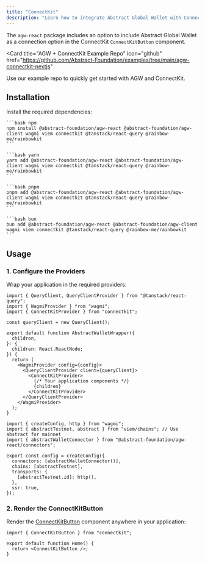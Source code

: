 ```yaml
---
title: "ConnectKit"
description: "Learn how to integrate Abstract Global Wallet with ConnectKit."
---
```


The `agw-react` package includes an option to include Abstract Global Wallet as a connection option in the ConnectKit `ConnectKitButton` component.

<Card
  title="AGW + ConnectKit Example Repo"
  icon="github"
  href="https://github.com/Abstract-Foundation/examples/tree/main/agw-connectkit-nextjs"
>
  Use our example repo to quickly get started with AGW and ConnectKit.
</Card>

## Installation

Install the required dependencies:

<CodeGroup>
  
    ```bash npm
    npm install @abstract-foundation/agw-react @abstract-foundation/agw-client wagmi viem connectkit @tanstack/react-query @rainbow-me/rainbowkit
    ```

    ```bash yarn
    yarn add @abstract-foundation/agw-react @abstract-foundation/agw-client wagmi viem connectkit @tanstack/react-query @rainbow-me/rainbowkit
    ```

    ```bash pnpm
    pnpm add @abstract-foundation/agw-react @abstract-foundation/agw-client wagmi viem connectkit @tanstack/react-query @rainbow-me/rainbowkit
    ```

    ```bash bun
    bun add @abstract-foundation/agw-react @abstract-foundation/agw-client wagmi viem connectkit @tanstack/react-query @rainbow-me/rainbowkit
    ```

</CodeGroup>

## Usage

### 1. Configure the Providers

Wrap your application in the required providers:

<CodeGroup>

```tsx Providers
import { QueryClient, QueryClientProvider } from "@tanstack/react-query";
import { WagmiProvider } from "wagmi";
import { ConnectKitProvider } from "connectkit";

const queryClient = new QueryClient();

export default function AbstractWalletWrapper({
  children,
}: {
  children: React.ReactNode;
}) {
  return (
    <WagmiProvider config={config}>
      <QueryClientProvider client={queryClient}>
        <ConnectKitProvider>
          {/* Your application components */}
          {children}
        </ConnectKitProvider>
      </QueryClientProvider>
    </WagmiProvider>
  );
}
```

```tsx Wagmi Config
import { createConfig, http } from "wagmi";
import { abstractTestnet, abstract } from "viem/chains"; // Use abstract for mainnet
import { abstractWalletConnector } from "@abstract-foundation/agw-react/connectors";

export const config = createConfig({
  connectors: [abstractWalletConnector()],
  chains: [abstractTestnet],
  transports: {
    [abstractTestnet.id]: http(),
  },
  ssr: true,
});
```

</CodeGroup>

### 2. Render the ConnectKitButton

Render the [ConnectKitButton](https://docs.family.co/connectkit/connect-button) component anywhere in your application:

```tsx
import { ConnectKitButton } from "connectkit";

export default function Home() {
  return <ConnectKitButton />;
}
```
